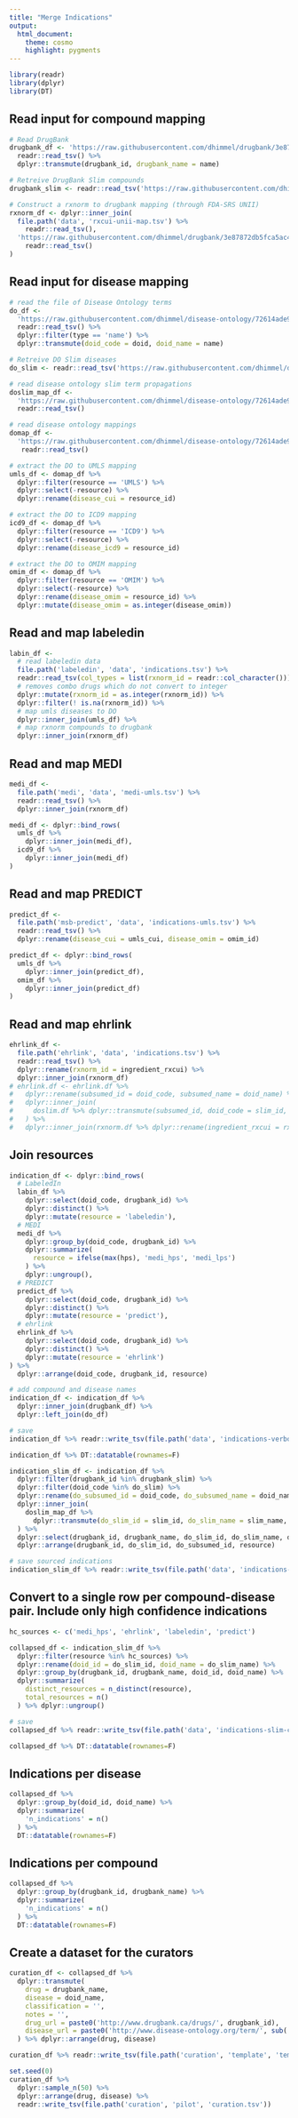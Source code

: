 ```yaml
---
title: "Merge Indications"
output:
  html_document:
    theme: cosmo
    highlight: pygments
---
```


```r
library(readr)
library(dplyr)
library(DT)
```


## Read input for compound mapping

```r
# Read DrugBank
drugbank_df <- 'https://raw.githubusercontent.com/dhimmel/drugbank/3e87872db5fca5ac427ce27464ab945c0ceb4ec6/data/drugbank.tsv' %>%
  readr::read_tsv() %>%
  dplyr::transmute(drugbank_id, drugbank_name = name)

# Retreive DrugBank Slim compounds
drugbank_slim <- readr::read_tsv('https://raw.githubusercontent.com/dhimmel/drugbank/3e87872db5fca5ac427ce27464ab945c0ceb4ec6/data/drugbank-slim.tsv')$drugbank_id

# Construct a rxnorm to drugbank mapping (through FDA-SRS UNII)
rxnorm_df <- dplyr::inner_join(
  file.path('data', 'rxcui-unii-map.tsv') %>%
    readr::read_tsv(),
  'https://raw.githubusercontent.com/dhimmel/drugbank/3e87872db5fca5ac427ce27464ab945c0ceb4ec6/data/mapping/fdasrs.tsv' %>%
    readr::read_tsv()
)
```

## Read input for disease mapping

```r
# read the file of Disease Ontology terms
do_df <- 
  'https://raw.githubusercontent.com/dhimmel/disease-ontology/72614ade9f1cc5a5317b8f6836e1e464b31d5587/data/term-names.tsv' %>%
  readr::read_tsv() %>%
  dplyr::filter(type == 'name') %>%
  dplyr::transmute(doid_code = doid, doid_name = name)

# Retreive DO Slim diseases
do_slim <- readr::read_tsv('https://raw.githubusercontent.com/dhimmel/disease-ontology/72614ade9f1cc5a5317b8f6836e1e464b31d5587/data/slim-terms-prop.tsv')$subsumed_id %>% unique()

# read disease ontology slim term propagations
doslim_map_df <- 
  'https://raw.githubusercontent.com/dhimmel/disease-ontology/72614ade9f1cc5a5317b8f6836e1e464b31d5587/data/slim-terms-prop.tsv' %>%
  readr::read_tsv()

# read disease ontology mappings
domap_df <- 
  'https://raw.githubusercontent.com/dhimmel/disease-ontology/72614ade9f1cc5a5317b8f6836e1e464b31d5587/data/xrefs.tsv' %>%
   readr::read_tsv()

# extract the DO to UMLS mapping
umls_df <- domap_df %>%
  dplyr::filter(resource == 'UMLS') %>%
  dplyr::select(-resource) %>%
  dplyr::rename(disease_cui = resource_id)

# extract the DO to ICD9 mapping
icd9_df <- domap_df %>%
  dplyr::filter(resource == 'ICD9') %>%
  dplyr::select(-resource) %>%
  dplyr::rename(disease_icd9 = resource_id)

# extract the DO to OMIM mapping
omim_df <- domap_df %>%
  dplyr::filter(resource == 'OMIM') %>%
  dplyr::select(-resource) %>%
  dplyr::rename(disease_omim = resource_id) %>%
  dplyr::mutate(disease_omim = as.integer(disease_omim))
```

## Read and map labeledin

```r
labin_df <-
  # read labeledin data
  file.path('labeledin', 'data', 'indications.tsv') %>%
  readr::read_tsv(col_types = list(rxnorm_id = readr::col_character())) %>%
  # removes combo drugs which do not convert to integer
  dplyr::mutate(rxnorm_id = as.integer(rxnorm_id)) %>%
  dplyr::filter(! is.na(rxnorm_id)) %>%
  # map umls diseases to DO
  dplyr::inner_join(umls_df) %>%
  # map rxnorm compounds to drugbank
  dplyr::inner_join(rxnorm_df)
```

## Read and map MEDI

```r
medi_df <- 
  file.path('medi', 'data', 'medi-umls.tsv') %>%
  readr::read_tsv() %>%
  dplyr::inner_join(rxnorm_df)

medi_df <- dplyr::bind_rows(
  umls_df %>%
    dplyr::inner_join(medi_df),
  icd9_df %>%
    dplyr::inner_join(medi_df)
)
```

## Read and map PREDICT

```r
predict_df <- 
  file.path('msb-predict', 'data', 'indications-umls.tsv') %>%
  readr::read_tsv() %>%
  dplyr::rename(disease_cui = umls_cui, disease_omim = omim_id)

predict_df <- dplyr::bind_rows(
  umls_df %>%
    dplyr::inner_join(predict_df),
  omim_df %>%
    dplyr::inner_join(predict_df)
)
```

## Read and map ehrlink

```r
ehrlink_df <- 
  file.path('ehrlink', 'data', 'indications.tsv') %>%
  readr::read_tsv() %>%
  dplyr::rename(rxnorm_id = ingredient_rxcui) %>%
  dplyr::inner_join(rxnorm_df)
# ehrlink.df <- ehrlink.df %>%
#   dplyr::rename(subsumed_id = doid_code, subsumed_name = doid_name) %>%
#   dplyr::inner_join(
#     doslim.df %>% dplyr::transmute(subsumed_id, doid_code = slim_id, doid_name = slim_name)
#   ) %>%
#   dplyr::inner_join(rxnorm.df %>% dplyr::rename(ingredient_rxcui = rxnorm_id))
```

## Join resources

```r
indication_df <- dplyr::bind_rows(
  # LabeledIn
  labin_df %>%
    dplyr::select(doid_code, drugbank_id) %>%
    dplyr::distinct() %>%
    dplyr::mutate(resource = 'labeledin'),
  # MEDI
  medi_df %>%
    dplyr::group_by(doid_code, drugbank_id) %>%
    dplyr::summarize(
      resource = ifelse(max(hps), 'medi_hps', 'medi_lps')
    ) %>%
    dplyr::ungroup(),
  # PREDICT
  predict_df %>%
    dplyr::select(doid_code, drugbank_id) %>%
    dplyr::distinct() %>%
    dplyr::mutate(resource = 'predict'),
  # ehrlink
  ehrlink_df %>%
    dplyr::select(doid_code, drugbank_id) %>%
    dplyr::distinct() %>%
    dplyr::mutate(resource = 'ehrlink')
) %>%
  dplyr::arrange(doid_code, drugbank_id, resource)

# add compound and disease names
indication_df <- indication_df %>%
  dplyr::inner_join(drugbank_df) %>%
  dplyr::left_join(do_df)

# save
indication_df %>% readr::write_tsv(file.path('data', 'indications-verbose.tsv'))

indication_df %>% DT::datatable(rownames=F)
```

```r
indication_slim_df <- indication_df %>% 
  dplyr::filter(drugbank_id %in% drugbank_slim) %>%
  dplyr::filter(doid_code %in% do_slim) %>%
  dplyr::rename(do_subsumed_id = doid_code, do_subsumed_name = doid_name) %>%
  dplyr::inner_join(
    doslim_map_df %>%
      dplyr::transmute(do_slim_id = slim_id, do_slim_name = slim_name, do_subsumed_id = subsumed_id)
  ) %>%
  dplyr::select(drugbank_id, drugbank_name, do_slim_id, do_slim_name, do_subsumed_id, do_subsumed_name, resource) %>%
  dplyr::arrange(drugbank_id, do_slim_id, do_subsumed_id, resource)

# save sourced indications
indication_slim_df %>% readr::write_tsv(file.path('data', 'indications-slim-verbose.tsv'))
```

## Convert to a single row per compound-disease pair. Include only high confidence indications
<a name="indication-table"></a>

```r
hc_sources <- c('medi_hps', 'ehrlink', 'labeledin', 'predict')

collapsed_df <- indication_slim_df %>%
  dplyr::filter(resource %in% hc_sources) %>%
  dplyr::rename(doid_id = do_slim_id, doid_name = do_slim_name) %>%
  dplyr::group_by(drugbank_id, drugbank_name, doid_id, doid_name) %>%
  dplyr::summarize(
    distinct_resources = n_distinct(resource),
    total_resources = n()
  ) %>% dplyr::ungroup()

# save
collapsed_df %>% readr::write_tsv(file.path('data', 'indications-slim-collapsed.tsv'))

collapsed_df %>% DT::datatable(rownames=F)
```

## Indications per disease

```r
collapsed_df %>%
  dplyr::group_by(doid_id, doid_name) %>%
  dplyr::summarize(
    'n_indications' = n()
  ) %>% 
  DT::datatable(rownames=F)
```

## Indications per compound

```r
collapsed_df %>%
  dplyr::group_by(drugbank_id, drugbank_name) %>%
  dplyr::summarize(
    'n_indications' = n()
  ) %>%
  DT::datatable(rownames=F)
```

## Create a dataset for the curators

```r
curation_df <- collapsed_df %>%
  dplyr::transmute(
    drug = drugbank_name,
    disease = doid_name,
    classification = '',
    notes = '',
    drug_url = paste0('http://www.drugbank.ca/drugs/', drugbank_id),
    disease_url = paste0('http://www.disease-ontology.org/term/', sub(':', '%3A', doid_id))
  ) %>% dplyr::arrange(drug, disease)

curation_df %>% readr::write_tsv(file.path('curation', 'template', 'template.tsv'))

set.seed(0)
curation_df %>%
  dplyr::sample_n(50) %>%
  dplyr::arrange(drug, disease) %>%
  readr::write_tsv(file.path('curation', 'pilot', 'curation.tsv'))
```
